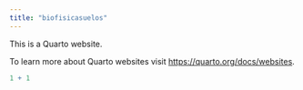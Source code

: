 ```yaml
---
title: "biofisicasuelos"
---
```


This is a Quarto website.

To learn more about Quarto websites visit <https://quarto.org/docs/websites>.

```r
1 + 1
```
